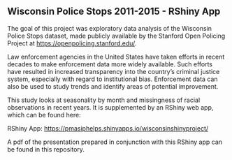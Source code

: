 
## Wisconsin Police Stops 2011-2015 - RShiny App

The goal of this project was exploratory data analysis of the Wisconsin Police Stops dataset, made publicly available by the Stanford Open Policing Project at <https://openpolicing.stanford.edu/>.

Law enforcement agencies in the United States have taken efforts in recent decades to make enforcement data more widely available. Such efforts have resulted in increased transparency into the country's criminal justice system, especially with regard to institutional bias. Enforcement data can also be used to study trends and identify areas of potential improvement.

This study looks at seasonality by month and missingness of racial observations in recent years. It is supplemented by an RShiny web app, which can be found here:

RShiny App: <https://pmasiphelps.shinyapps.io/wisconsinshinyproject/>

A pdf of the presentation prepared in conjunction with this RShiny app can be found in this repository.
